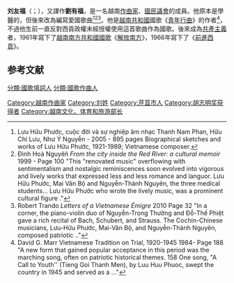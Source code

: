 '''刘友福'''（{{lang-vi|Lưu Hữu Phước}}；{{bd|1921年|9月12日|1989年|6月8日|catIdx=L}}），又譯作'''劉有福'''，是一名越南[[作曲家|作曲家]]、[[國民議會|國民議會]]的成員。他原本是學醫的，但後來改為編寫愛國歌曲<ref>Lưu Hữu Phước, cuộc đời và sự nghiệp âm nhạc Thanh Nam Phan, Hữu Chí Lưu, Như Ý Nguyễn - 2005 - 895 pages Biographical sketches and works of Lưu Hữu Phước, 1921-1989; Vietnamese composer.</ref><ref>Đình Hoà Nguyêñ ''From the city inside the Red River: a cultural memoir '' 1999  - Page 100 "This "renovated music" overflowing with sentimentalism and nostalgic reminiscences soon evolved into vigorous and lively works that expressed less and less romance and languor. Lưu Hữu Phước, Mai Văn Bộ and Nguyễn-Thành Nguyên, the three medical students... Lưu Hữu Phước who wrote the lively music, was a prominent cultural figure ."</ref><ref>Robert Trando ''Letters of a Vietnamese Émigre'' 2010 Page 32  "In a corner, the piano-violin duo of Nguyễn-Trọng Thường and Đỗ-Thế Phiệt gave a rich recital of Bach, Schubert, and Strauss. The Cochin-Chinese musicians, Lưu-Hữu Phước, Mai-Văn Bộ, and Nguyễn-Thành Nguyên, composed patriotic .."</ref>。他是[[越南共和國|越南共和國]]國歌《[[青年行曲|青年行曲]]》的作者<ref>David G. Marr Vietnamese Tradition on Trial, 1920-1945  1984- Page 188 "A new form that gained popular acceptance in this period was the marching song, often on patriotic historical themes. 158 One song, "A Call to Youth'' (Tieng Goi Thanh Men), by Luu Huu Phuoc, swept the country in 1945 and served as a ..."</ref>，不過他生前一直反對西貢政權未經授權使用這首歌曲作為國歌。後來成為[[共產主義|共產主義]]者，1961年寫下了[[越南南方共和國|越南南方共和國]][[國歌|國歌]]《[[解放南方|解放南方]]》，1966年寫下了《[[前進西貢|前進西貢]]》。

==参考文献==
{{reflist}}

[[Category:越南作曲家|Category:越南作曲家]]
[[Category:刘姓|Category:刘姓]]
[[分類:國歌填詞人|分類:國歌填詞人]]
[[分類:國歌作曲人|分類:國歌作曲人]]
[[Category:芹苴市人|Category:芹苴市人]]
[[Category:胡志明奖获得者|Category:胡志明奖获得者]]
[[Category:越南文化、体育和旅游部长|Category:越南文化、体育和旅游部长]]
{{Vietnam-bio-stub}}